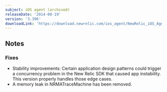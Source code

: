 ```yaml
---
subject: iOS agent (archived)
releaseDate: '2014-08-19'
version: '3.396'
downloadLink: 'https://download.newrelic.com/ios_agent/NewRelic_iOS_Agent_3.396.zip'
---
```


## Notes

### Fixes

* Stability improvements: Certain application design patterns could trigger a concurrency problem in the New Relic SDK that caused app instability. This version properly handles those edge cases.
* A memory leak in NRMATraceMachine has been removed.
